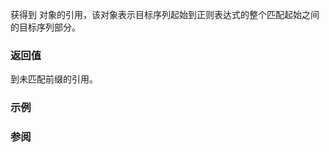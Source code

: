 {{cpp/regex/match_results/title|prefix}}
{{cpp/regex/match_results/navbar}}
{{ddcl|since=c++11|
const_reference prefix() const;
}}

获得到 {{lc|std::sub_match}} 对象的引用，该对象表示目标序列起始到正则表达式的整个匹配起始之间的目标序列部分。

{{cpp/precondition|{{rlpf|ready}} 必须为 {{c|true}}。}}

===返回值===
到未匹配前缀的引用。

===示例===
{{example
|code=
#include &lt;iostream&gt;
#include &lt;regex&gt;
#include &lt;string&gt;

int main()
{
    std::regex re("a(a)*b");
    std::string target("baaaby");
    std::smatch sm;

    std::regex_search(target, sm, re);
    std::cout &lt;&lt; sm.prefix().str() &lt;&lt; '\n';
}
|output=
b
}}

===参阅===
{{dsc begin}}
{{dsc inc|cpp/regex/match_results/dsc suffix}}
{{dsc end}}

{{langlinks|de|en|es|fr|it|ja|pt|ru}}